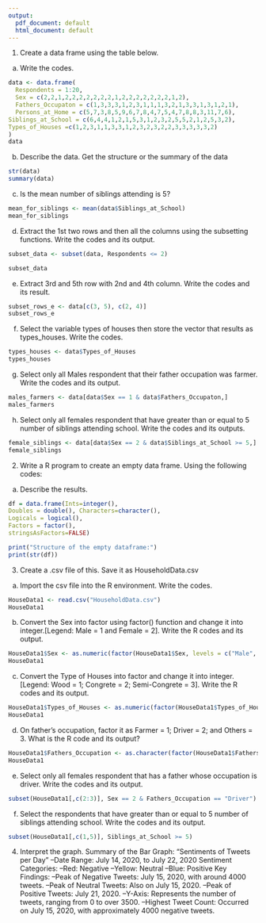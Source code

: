 ```yaml
---
output:
  pdf_document: default
  html_document: default
---
```

1. Create a data frame using the table below.
a. Write the codes.
```r
data <- data.frame(
  Respondents = 1:20, 
  Sex = c(2,2,1,2,2,2,2,2,2,2,1,2,2,2,2,2,2,2,1,2),
  Fathers_Occupaton = c(1,3,3,3,1,2,3,1,1,1,3,2,1,3,3,1,3,1,2,1),
  Persons_at_Home = c(5,7,3,8,5,9,6,7,8,4,7,5,4,7,8,8,3,11,7,6), 
Siblings_at_School = c(6,4,4,1,2,1,5,3,1,2,3,2,5,5,2,1,2,5,3,2),
Types_of_Houses =c(1,2,3,1,1,3,3,1,2,3,2,3,2,2,3,3,3,3,3,2)
)
data
```
b. Describe the data. Get the structure or the summary of the data
```r
str(data)
summary(data)
```
c. Is the mean number of siblings attending is 5?
```r
mean_for_siblings <- mean(data$Siblings_at_School)
mean_for_siblings
```
d. Extract the 1st two rows and then all the columns using the subsetting functions.
Write the codes and its output.
```r
subset_data <- subset(data, Respondents <= 2)

subset_data
```
e. Extract 3rd and 5th row with 2nd and 4th column. Write the codes and its result.
```r
subset_rows_e <- data[c(3, 5), c(2, 4)]
subset_rows_e
```
f. Select the variable types of houses then store the vector that results as types_houses.
Write the codes.
```r
types_houses <- data$Types_of_Houses
types_houses
```
g. Select only all Males respondent that their father occupation was farmer. Write the
codes and its output.
```r
males_farmers <- data[data$Sex == 1 & data$Fathers_Occupaton,]
males_farmers
```
h. Select only all females respondent that have greater than or equal to 5 number of
siblings attending school. Write the codes and its outputs.
```r
female_siblings <- data[data$Sex == 2 & data$Siblings_at_School >= 5,]
female_siblings
```
2. Write a R program to create an empty data frame. Using the following codes:

a. Describe the results.
```r
df = data.frame(Ints=integer(),
Doubles = double(), Characters=character(),
Logicals = logical(),
Factors = factor(),
stringsAsFactors=FALSE)

print("Structure of the empty dataframe:")
print(str(df))
```
3. Create a .csv file of this. Save it as HouseholdData.csv
a. Import the csv file into the R environment. Write the codes.
```r
HouseData1 <- read.csv("HouseholdData.csv")
HouseData1
```
b. Convert the Sex into factor using factor() function and change it into integer.[Legend: Male = 1 and Female = 2]. Write the R codes and its output.
```r
HouseData1$Sex <- as.numeric(factor(HouseData1$Sex, levels = c("Male", "Female")))
HouseData1
```
c. Convert the Type of Houses into factor and change it into integer. [Legend: Wood = 1; Congrete = 2; Semi-Congrete = 3]. Write the R codes and its output.
```r
HouseData1$Types_of_Houses <- as.numeric(factor(HouseData1$Types_of_Houses, levels = c("Wood", "Congrete", "Semi-congrete")))
HouseData1
```
d. On father’s occupation, factor it as Farmer = 1; Driver = 2; and Others = 3. What is the R code and its output?
```r
HouseData1$Fathers_Occupation <- as.character(factor(HouseData1$Fathers_Occupation, levels = c(1, 2, 3), labels = c("Farmer", "Driver", "Others")))
HouseData1
```
e. Select only all females respondent that has a father whose occupation is driver. Write the codes and its output.
```r
subset(HouseData1[,c(2:3)], Sex == 2 & Fathers_Occupation == "Driver")
```
f. Select the respondents that have greater than or equal to 5 number of siblings attending
school. Write the codes and its output.
```r
subset(HouseData1[,c(1,5)], Siblings_at_School >= 5)
```
4. Interpret the graph.
Summary of the Bar Graph: "Sentiments of Tweets per Day"
--Date Range: July 14, 2020, to July 22, 2020
Sentiment Categories:
--Red: Negative
--Yellow: Neutral
--Blue: Positive
Key Findings:
--Peak of Negative Tweets: July 15, 2020, with around 4000 tweets.
--Peak of Neutral Tweets: Also on July 15, 2020.
--Peak of Positive Tweets: July 21, 2020.
--Y-Axis: Represents the number of tweets, ranging from 0 to over 3500.
--Highest Tweet Count: Occurred on July 15, 2020, with approximately 4000 negative tweets.
